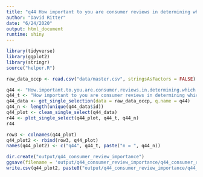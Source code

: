 ```yaml
---
title: "q44 How important to you are consumer reviews in determining which retail establishments or dispensary to use?"
author: "David Ritter"
date: "6/24/2020"
output: html_document
runtime: shiny
---
```


```r
library(tidyverse)
library(ggplot2)
library(stringr)
source("helper.R")
```

```r
raw_data_occp <- read.csv("data/master.csv", stringsAsFactors = FALSE)
```

```r
q44 <- "How.important.to.you.are.consumer.reviews.in.determining.which.retail.establishment.or.dispensary.to.use."
q44_t <- "How important to you are consumer reviews in determining which retail establishments or dispensary to use?"
q44_data <- get_single_selection(data = raw_data_occp, q.name = q44)
q44_n <- length(unique(q44_data$id))
q44_plot <- clean_single_select(q44_data)
r44 <- plot_single_select(q44_plot, q44_t, q44_n)
r44
```

```r
row3 <- colnames(q44_plot)
q44_plot2 <- rbind(row3, q44_plot)
names(q44_plot2) <- c("q44", q44_t, paste("n = ", q44_n))
```

```r
dir.create("output/q44_consumer_review_importance")
ggsave(filename = 'output/q44_consumer_review_importance/q44_consumer_review_importance.png', plot = r44, device = 'png')
write.csv(q44_plot2, paste0("output/q44_consumer_review_importance/q44_consumer_review_importance_", q44_n,".csv"), row.names=F)
```
